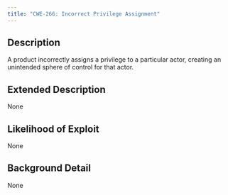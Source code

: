 ```yaml
---
title: "CWE-266: Incorrect Privilege Assignment"
---
```


## Description
A product incorrectly assigns a privilege to a particular actor, creating an unintended sphere of control for that actor.

## Extended Description
None

## Likelihood of Exploit
None

## Background Detail
None
        